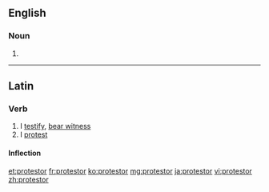 ==English==

===Noun===
{{en-noun}}

#{{alternative spelling of|protester}}

----
==Latin==

===Verb===
{{la-verb|protestor|prōtestor|protestari|prōtestārī|protestatus|prōtestātus sum}}

# I [[testify]], [[bear witness]]
# I [[protest]]

====Inflection====
{{la-conj-1st-depon|prōtest|prōtestāt|11=protest|22=protestat}}

[[et:protestor]]
[[fr:protestor]]
[[ko:protestor]]
[[mg:protestor]]
[[ja:protestor]]
[[vi:protestor]]
[[zh:protestor]]